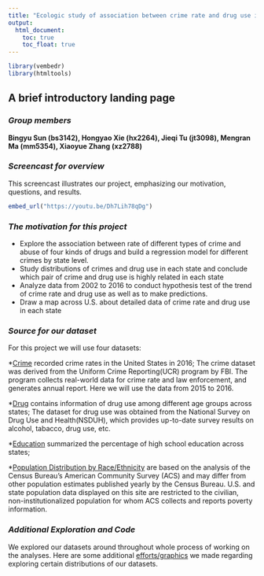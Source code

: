 ```yaml
---
title: "Ecologic study of association between crime rate and drug use in U.S."
output:
  html_document: 
    toc: true
    toc_float: true
---
```

```r
library(vembedr)
library(htmltools)
```


## A brief introductory landing page


### *Group members*

**Bingyu Sun (bs3142), Hongyao Xie (hx2264), Jieqi Tu (jt3098), **
**Mengran Ma (mm5354), Xiaoyue Zhang (xz2788)**
  

### *Screencast for overview*
This screencast illustrates our project, emphasizing our motivation, questions, and results.

```r
embed_url("https://youtu.be/Dh7Lih78qDg")
```

### *The motivation for this project*
 * Explore the association between rate of different types of crime and abuse of four kinds of drugs and build a regression model for different crimes by state level.
 * Study distributions of crimes and drug use in each state and conclude which pair of crime and drug use is highly related in each state
 * Analyze data from 2002 to 2016 to conduct hypothesis test of the trend of crime rate and drug use as well as to make predictions.
 * Draw a map across U.S. about detailed data of crime rate and drug use in each state 
 

### *Source for our dataset*

For this project we will use four datasets: 

*[Crime](https://ucr.fbi.gov/crime-in-the-u.s/2016/crime-in-the-u.s.-2016/tables/table-2) recorded crime rates in the United States in 2016; The crime dataset was derived from the Uniform Crime Reporting(UCR) program by FBI. The program collects real-world data for crime rate and law enforcement, and generates annual report. Here we will use the data from 2015 to 2016. 

*[Drug](https://think.cs.vt.edu/corgis/csv/drugs/drugs.html) contains information of drug use among different age groups across states; The dataset for drug use was obtained from the National Survey on Drug Use and Health(NSDUH), which provides up-to-date survey results on alcohol, tabacco, drug use, etc.

*[Education](https://en.wikipedia.org/wiki/List_of_U.S._states_by_educational_attainment) summarized the percentage of high school education across states;

*[Population Distribution by Race/Ethnicity](https://www.kff.org/other/state-indicator/distribution-by-raceethnicity/?currentTimeframe=0&sortModel=%7B%22colId%22:%22Location%22,%22sort%22:%22asc%22%7D) are based on the analysis of the Census Bureau’s American Community Survey (ACS) and may differ from other population estimates published yearly by the Census Bureau. U.S. and state population data displayed on this site are restricted to the civilian, non-institutionalized population for whom ACS collects and reports poverty information.


### *Additional Exploration and Code*

We explored our datasets around throughout whole process of working on the analyses. Here are some additional [efforts/graphics](Drug_code.html) we made regarding exploring certain distributions of our datasets.

